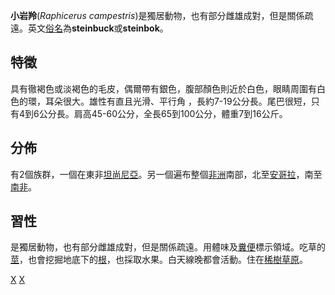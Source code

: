 {{expand|time=2017-02-08T13:22:34+00:00}}
{{unreferenced|time=2017-02-08T13:22:34+00:00}}
{{Speciesbox
| taxon = Raphicerus campestris
| binomial_authority=Thunberg, 1811
| image=Raphicerus campestris male (Etosha, 2012).jpg
| image_caption=[[纳米比亞|纳米比亞]]埃托夏國家公園內的小岩羚
| status=LC
| status_system=iucn2.3
}}

'''小岩羚'''(''Raphicerus campestris'')是獨居動物，也有部分雌雄成對，但是關係疏遠。英文[[俗名|俗名]]為'''steinbuck'''或'''steinbok'''。

== 特徵 ==
具有徹褐色或淡褐色的毛皮，偶爾帶有銀色，腹部顏色則近於白色，眼睛周圍有白色的環，耳朵很大。雄性有直且光滑、平行角 ，長約7-19公分長。尾巴很短，只有4到6公分長。肩高45-60公分，全長65到100公分，體重7到16公斤。

== 分佈 ==
有2個族群，一個在東非[[坦桑尼亚|坦尚尼亞]]。另一個遍布整個[[非洲|非洲]]南部，北至[[安哥拉|安哥拉]]，南至[[南非|南非]]。

== 習性 ==
是獨居動物，也有部分雌雄成對，但是關係疏遠。用體味及[[糞便|糞便]]標示領域。吃草的[[茎|莖]]，也會挖掘地底下的[[根|根]]，也採取水果。白天線晚都會活動。住在[[疏林草原|稀樹草原]]。

{{taxonbar}}
[[Category:_小岩羚属|X]]
[[Category:_1811年描述的动物|X]]